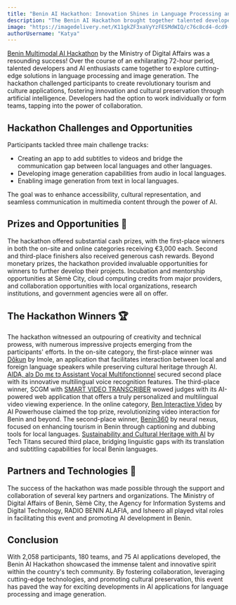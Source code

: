 ```yaml
---
title: "Benin AI Hackathon: Innovation Shines in Language Processing and Image Generation"
description: "The Benin AI Hackathon brought together talented developers over an intensive 72-hour period to innovate in language processing and image generation for cultural and tourism applications."
image: "https://imagedelivery.net/K11gkZF3xaVyYzFESMdWIQ/c76c8cd4-dcd9-4f33-a5fc-934570de6400/full"
authorUsername: "Katya"
---
```


[Benin Multimodal AI Hackathon](https://lablab.ai/event/benin-multimodal-ai-hackathon) by the Ministry of Digital Affairs was a resounding success! Over the course of an exhilarating 72-hour period, talented developers and AI enthusiasts came together to explore cutting-edge solutions in language processing and image generation. 
The hackathon challenged participants to create revolutionary tourism and culture applications, fostering innovation and cultural preservation through artificial intelligence. Developers had the option to work individually or form teams, tapping into the power of collaboration.


## Hackathon **Challenges and Opportunities**

Participants tackled three main challenge tracks:

- Creating an app to add subtitles to videos and bridge the communication gap between local languages and other languages.
- Developing image generation capabilities from audio in local languages.
- Enabling image generation from text in local languages.

The goal was to enhance accessibility, cultural representation, and seamless communication in multimedia content through the power of AI.

## **Prizes and Opportunities 🌟**
The hackathon offered substantial cash prizes, with the first-place winners in both the on-site and online categories receiving €3,000 each. Second and third-place finishers also received generous cash rewards.
Beyond monetary prizes, the hackathon provided invaluable opportunities for winners to further develop their projects. Incubation and mentorship opportunities at Sèmè City, cloud computing credits from major providers, and collaboration opportunities with local organizations, research institutions, and government agencies were all on offer.

## **The Hackathon Winners 🏆**
The hackathon witnessed an outpouring of creativity and technical prowess, with numerous impressive projects emerging from the participants' efforts.
In the on-site category, the first-place winner was [Dôkun](https://lablab.ai/event/benin-multimodal-ai-hackathon/imole/dokun) by Imole, an application that facilitates interaction between local and foreign language speakers while preserving cultural heritage through AI. [AIDA, alɔ Do mɛ tɔ Assistant Vocal Multifonctionnel](https://lablab.ai/event/benin-multimodal-ai-hackathon/aida/al%C9%94-do-m%C9%9B-t%C9%94-assistant-vocal-multifonctionnel) secured second place with its innovative multilingual voice recognition features. The third-place winner, SCGM with [SMART VIDEO TRANSCRIBER](https://lablab.ai/event/benin-multimodal-ai-hackathon/scgm/smart-video-transcriber) wowed judges with its AI-powered web application that offers a truly personalized and multilingual video viewing experience.
In the online category, [Ben Interactive Video](https://lablab.ai/event/benin-multimodal-ai-hackathon/ai-powerhouse) by AI Powerhouse claimed the top prize, revolutionizing video interaction for Benin and beyond. The second-place winner, [Benin360](https://lablab.ai/event/benin-multimodal-ai-hackathon/neural-nexus/benin360) by neural nexus, focused on enhancing tourism in Benin through captioning and dubbing tools for local languages. [Sustainability and Cultural Heritage with AI](https://lablab.ai/event/benin-multimodal-ai-hackathon/tech-titans/sustainability-and-cultural-heritage-with-ai) by Tech Titans secured third place, bridging linguistic gaps with its translation and subtitling capabilities for local Benin languages.

## **Partners and Technologies 🤝**
The success of the hackathon was made possible through the support and collaboration of several key partners and organizations. The Ministry of Digital Affairs of Benin, Sèmè City, the Agency for Information Systems and Digital Technology, RADIO BENIN ALAFIA, and Isheero all played vital roles in facilitating this event and promoting AI development in Benin.

## **Conclusion**

With 2,058 participants, 180 teams, and 75 AI applications developed, the Benin AI Hackathon showcased the immense talent and innovative spirit within the country's tech community. By fostering collaboration, leveraging cutting-edge technologies, and promoting cultural preservation, this event has paved the way for exciting developments in AI applications for language processing and image generation.
